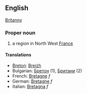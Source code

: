 ==English==
[[Britanny]]

===Proper noun===

# a region in North West [[France]]

====Translations====
*[[Breton]]: [[Breizh]]
*Bulgarian: [[Бретон]] (1), [[Британи]] (2)
*French: [[Bretagne]] ''f''
*German: [[Bretagne]] ''f''
*Italian: [[Bretagna]] ''f''